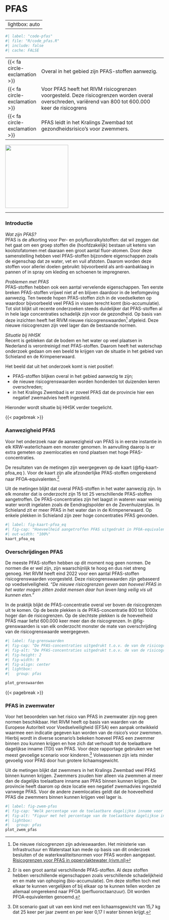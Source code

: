 # PFAS {#sec-pfas}

---
lightbox: auto
---

```r
#| label: "code-pfas"
#| file: "R/code_pfas.R"
#| include: false
#| cache: FALSE

```

::: samenvatting
|                                          |                                                                                                                                     |
|---|------------------------------------------------------------|
| [{{< fa circle-exclamation >}}]{.oranje} | Overal in het gebied zijn PFAS-stoffen aanwezig.                                                                                    |
| [{{< fa circle-exclamation >}}]{.oranje} | Voor PFAS heeft het RIVM risicogrenzen voorgesteld. Deze risicogrenzen worden overal overschreden, variërend van 800 tot 600.000 keer de risicogrens |
| [{{< fa circle-exclamation >}}]{.oranje} | PFAS leidt in het Kralings Zwembad tot gezondheidsrisico's voor zwemmers.                                                           |

::: aside
![](images%5Cvince_sad2.svg){.nolightbox fig-align="center" width="200" fig-alt="Pictogram van een verdrietig kijkende vis"}
:::
:::

------------------------------------------------------------------------

### Introductie {.unnumbered}

*Wat zijn PFAS?*\
PFAS is de afkorting voor Per- en polyfluoralkylstoffen: dat wil zeggen dat het gaat om een groep stoffen die (hoofdzakelijk) bestaan uit ketens van koolstofatomen met daaraan een groot aantal fluor-atomen. Door deze samenstelling hebben veel PFAS-stoffen bijzondere eigenschappen zoals de eigenschap dat ze water, vet en vuil afstoten. Daarom worden deze stoffen voor allerlei doelen gebruikt: bijvoorbeeld als anti-aanbaklaag in pannen of in spray om kleding en schoenen te impregneren.

*Problemen met PFAS*\
PFAS-stoffen hebben ook een aantal vervelende eigenschappen. Ten eerste breken PFAS-stoffen vrijwel niet af en blijven daardoor in de leefomgeving aanwezig. Ten tweede hopen PFAS-stoffen zich in de voedselketen op waardoor bijvoorbeeld veel PFAS in vissen terecht komt (bio-accumulatie). Tot slot blijkt uit recente onderzoeken steeds duidelijker dat PFAS-stoffen al in hele lage concentraties schadelijk zijn voor de gezondheid. Op basis van deze inzichten heeft het RIVM nieuwe risicogrenswaarden[^07-pfas-1] afgeleid. Deze nieuwe risicogrenzen zijn veel lager dan de bestaande normen.

[^07-pfas-1]: De nieuwe risicogrenzen zijn advieswaarden. Het ministerie van Infrastructuur en Waterstaat kan mede op basis van dit onderzoek besluiten of de waterkwaliteitsnormen voor PFAS worden aangepast.\
    [Risicogrenzen voor PFAS in oppervlaktewater (rivm.nl)](https://www.rivm.nl/bibliotheek/rapporten/2022-0074.pdf)

*Situatie bij HHSK*\
Recent is gebleken dat de bodem en het water op veel plaatsen in Nederland is verontreinigd met PFAS-stoffen. Daarom heeft het waterschap onderzoek gedaan om een beeld te krijgen van de situatie in het gebied van Schieland en de Krimpenerwaard.

Het beeld dat uit het onderzoek komt is niet positief:

-   PFAS-stoffen blijken overal in het gebied aanwezig te zijn;
-   de nieuwe risicogrenswaarden worden honderden tot duizenden keren overschreden;
-   in het Kralings Zwembad is er zoveel PFAS dat de provincie hier een negatief zwemadvies heeft ingesteld.

Hieronder wordt situatie bij HHSK verder toegelicht.

{{< pagebreak >}}

### Aanwezigheid PFAS {.unnumbered}

Voor het onderzoek naar de aanwezigheid van PFAS is in eerste instantie in elk KRW-waterlichaam een monster genomen. In aanvulling daarop is er extra gemeten op zwemlocaties en rond plaatsen met hoge PFAS-concentraties.

De resultaten van de metingen zijn weergegeven op de kaart (@fig-kaart-pfoa_eq ). Voor de kaart zijn alle afzonderlijke PFAS-stoffen omgerekend naar PFOA-equivalenten.[^07-pfas-2]

[^07-pfas-2]: Er is een groot aantal verschillende PFAS-stoffen. Al deze stoffen hebben verschillende eigenschappen zoals verschillende schadelijkheid en en mate van ophoping (bio-accumulatie). Om deze stoffen toch met elkaar te kunnen vergelijken of bij elkaar op te kunnen tellen worden ze allemaal omgerekend naar PFOA (perfluoroctaanzuur). Dit worden PFOA-equivalenten genoemd.

Uit de metingen blijkt dat overal PFAS-stoffen in het water aanwezig zijn. In elk monster dat is onderzocht zijn 15 tot 25 verschillende PFAS-stoffen aangetroffen. De PFAS-concentraties zijn het laagst in wateren waar weinig water wordt ingelaten zoals de Eendragtspolder en de Zevenhuizerplas. In Schieland zit er meer PFAS in het water dan in de Krimpenerwaard. Op enkele plekken in Schieland zijn zeer hoge concentraties PFAS gevonden.

```r
#| label: fig-kaart-pfoa_eq
#| fig-cap: "Hoeveelheid aangetroffen PFAS uitgedrukt in PFOA-equivalenten."
#| out-width: "100%"
kaart_pfoa_eq
```

### Overschrijdingen PFAS {.unnumbered}

De meeste PFAS-stoffen hebben op dit moment nog geen normen. De normen die er wel zijn, zijn waarschijnlijk te hoog en dus niet streng genoeg. Het RIVM heeft eind 2022 voor een aantal PFAS-stoffen risicogrenswaarden voorgesteld. Deze risicogrenswaarden zijn gebaseerd op voedselveiligheid. *"De nieuwe risicogrenzen geven aan hoeveel PFAS in het water mogen zitten zodat mensen daar hun leven lang veilig vis uit kunnen eten."*

In de praktijk blijkt de PFAS-concentratie overal ver boven de risicogrenzen uit te komen. Op de beste plekken is de PFAS-concentratie 800 tot 1000x hoger dan de risicogrenzen. Op de slechtste plekken is de hoeveelheid PFAS maar liefst 600.000 keer meer dan de risicogrenzen. In @fig-grenswaarden is van elk onderzocht monster de mate van overschrijding van de risicogrenswaarde weergegeven.

::: column-body-outset
```r
#| label: fig-grenswaarden
#| fig-cap: "De PFAS-concentraties uitgedrukt t.o.v. de van de risicogrenzen die zijn voorgesteld door het RIVM.<br>Voor de figuur zijn de overschrijdingsfactoren van de afzonderlijke PFAS-stoffen bij elkaar opgeteld."
#| fig-alt: "De PFAS-concentraties uitgedrukt t.o.v. de van de risicogrenzen die zijn voorgesteld door het RIVM."
#| fig-height: 2
#| fig-width: 9
#| fig-align: center
#| lightbox:
#|   group: pfas

plot_grenswaarden

```
:::

{{< pagebreak >}}

### PFAS in zwemwater {.unnumbered}

Voor het beoordelen van het risico van PFAS in zwemwater zijn nog geen normen beschikbaar. Het RIVM heeft op basis van waarden van de Europese Autoriteit voor Voedselveiligheid (EFSA) een aanpak ontwikkeld waarmee een indicatie gegeven kan worden van de risico's voor zwemmen. Hierbij wordt in diverse scenario's bekeken hoeveel PFAS een zwemmer binnen zou kunnen krijgen en hoe zich dat verhoudt tot de toelaatbare dagelijkse inname (TDI) van PFAS. Voor deze rapportage gebruiken we het meest gevoelige scenario voor kinderen.[^07-pfas-3] Volwassenen zijn iets minder gevoelig voor PFAS door hun grotere lichaamsgewicht.

[^07-pfas-3]: Dit scenario gaat uit van een kind met een lichaamsgewicht van 15,7 kg dat 25 keer per jaar zwemt en per keer 0,17 l water binnen krijgt.

Uit de metingen blijkt dat zwemmers in het Kralings Zwembad veel PFAS binnen kunnen krijgen. Zwemmers zouden hier alleen via zwemmen al meer dan de dagelijks toelaatbare inname aan PFAS binnen kunnen krijgen. De provincie heeft daarom op deze locatie een negatief zwemadvies ingesteld vanwege PFAS. Voor de andere zwemlocaties geldt dat de hoeveelheid PFAS die zwemmers binnen kunnen krijgen veel lager is.

```r
#| label: fig-zwem-pfas
#| fig-cap: "Welk percentage van de toelaatbare dagelijkse inname voor PFAS kan een kind binnenkrijgen?"
#| fig-alt: "Figuur met het percentage van de toelaatbare dagelijkse inname voor PFAS dat een kind kan binnenkrijgen op zwemlocaties."
#| lightbox:
#|   group: pfas
plot_zwem_pfas

```
